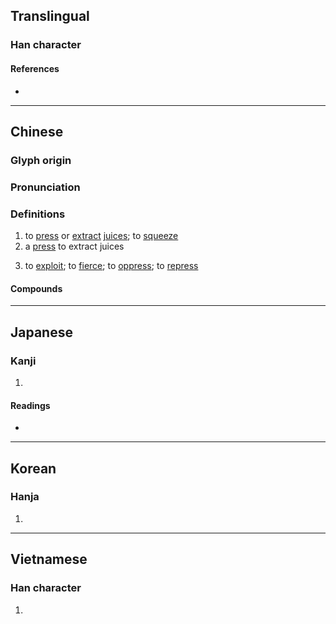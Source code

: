 {{also|搾}}
{{character info/new}}
==Translingual==

===Han character===
{{Han char|rn=75|rad=木|as=10|sn=14|four=43911|canj=DJCS|ids=⿰木窄}}

====References====
* {{Han ref|kx=0544.030|dkj=15259|dj=0931.220|hdz=21270.030|uh=69A8|ud=27048|bh=BA5E|bd=47710}}

----

==Chinese==
{{zh-forms}}

===Glyph origin===
{{Han etym}}

===Pronunciation===
{{zh-pron
|m=zhà
|c=zaa3
|mn=qz,tw,xm,zz:chà/qz,xm:chè/zz:chèe
|mn_note=chà - literary, chè/chèe - vernacular
|mc=y
|oc=y
|ma=
|cat=v,n
}}

===Definitions===
{{zh-hanzi}}

# to [[press]] or [[extract]] [[juice]]s; to [[squeeze]]
# a [[press]] to extract juices
# {{lb|zh|figurative}} to [[exploit]]; to [[fierce]]; to [[oppress]]; to [[repress]]

====Compounds====
{{zh-der|壓榨|榨乳器|榨取|榨床|榨汁|榨汁機|榨油水|榨菜}}

----

==Japanese==

===Kanji===
{{ja-kanji|grade=|rs=木10}}

# {{defn|lang=ja|sort=木10}}

====Readings====
* {{ja-readings|on=[[さ]] (sa), [[しゃ]] (sha), [[さい]] (sai), [[さく]] (saku)|kun=[[しぼりき]] (shiboriki)}}

----

==Korean==

===Hanja===
{{ko-hanja|hangeul=자|eumhun=|rv=ja|mr=cha|y=ca}}

# {{defn|lang=ko|sort=木10}}

----

==Vietnamese==

===Han character===
{{vi-hantu|[[trá]]|rs=木10}}

# {{defn|lang=vi|sort=木10}}